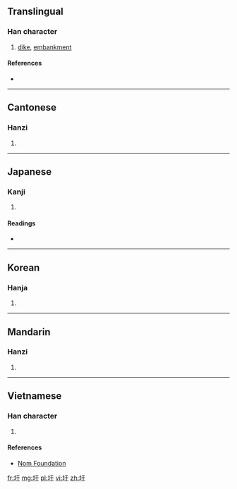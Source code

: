 ==Translingual==

===Han character===
{{Han char|rn=32|rad=土|as=03|sn=6|four=4114<sub>0</sub>|canj=土一木 (GMD)|ids=⿰[[土]][[于]]}}

# [[dike]], [[embankment]]

====References====
* {{Han ref|kx=0223.110|dkj=04882|dj=0456.010|hdz=10418.010|uh=5729|ud=22313|bh=A666|bd=42598}}

----

==Cantonese==

===Hanzi===
{{yue-hanzi|jyut=[[heoi1]], [[jyu4]], [[wai4]]|y=heui1, yu4, wai4}}

# {{defn|lang=yue|sort=土03}}

----

==Japanese==

===Kanji===
{{ja-kanji|grade=|rs=土03}}

# {{defn|lang=ja|sort=土03}}

====Readings====
* {{ja-readings|on=[[う]] (u), [[お]] (o), [[い]] (i), [[きょ]] (kyo)|kun=[[つつみ]] (tsutsumi), [[きし]] (kishi), [[くぼむ]] (kubomu)}}

----

==Korean==

===Hanja===
{{ko-hanja|hangeul=우|eumhun=|rv=u|mr=u|y=wu}}

# {{defn|lang=ko|sort=土03}}

----

==Mandarin==

===Hanzi===
{{cmn-hanzi|pin=[[wéi]] ([[wei2]])|wg=wei<sup>2</sup>}}

# {{defn|lang=cmn|sort=土03}}

----

==Vietnamese==

===Han character===
{{vi-hantu|[[vò]], [[vu]], [[vùa]], [[khư]]|rs=土03}}

# {{defn|lang=vi|sort=土03}}

====References====
*[http://nomfoundation.org/common/nom_details.php?codepoint=5729 Nom Foundation]

[[fr:圩]]
[[mg:圩]]
[[pl:圩]]
[[vi:圩]]
[[zh:圩]]